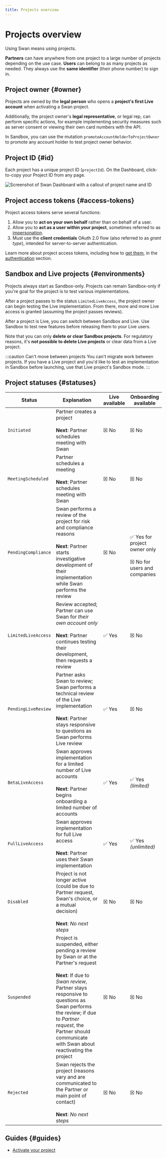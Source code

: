 ```yaml
---
title: Projects overview
---
```


# Projects overview

Using Swan means using projects.

**Partners** can have anywhere from one project to a large number of projects depending on the use case.
**Users** can belong to as many projects as needed.
They always use the **same identifier** (their phone number) to sign in.

## Project owner {#owner}

Projects are owned by the **legal person** who opens a **project's first Live account** when activating a Swan project.

Additionally, the project owner's **legal representative**, or legal rep, can perform specific actions, for example implementing security measures such as server consent or viewing their own card numbers with the API.

In Sandbox, you can use the mutation `promoteAccountHolderToProjectOwner` to promote any account holder to test project owner behavior.

## Project ID {#id}

Each project has a unique project ID (`projectId`).
On the Dashboard, click-to-copy your Project ID from any page.

![Screenshot of Swan Dashboard with a callout of project name and ID](../../images/topics/projects/retrieve-project-id.png)

## Project access tokens {#access-tokens}

Project access tokens serve several functions:

1. Allow you to **act on your own behalf** rather than on behalf of a user.
1. Allow you to **act as a user within your project**, sometimes referred to as [impersonation](../../developers/using-api/authentication/guide-impersonate.mdx).
1. Must use the **client credentials** OAuth 2.0 flow (also referred to as *grant type*), intended for server-to-server authentication.

Learn more about project access tokens, including how to [get them](../../developers/using-api/authentication/guide-get-token-project.mdx), in the [authentication](../../developers/using-api/authentication/index.mdx) section.

## Sandbox and Live projects {#environments}

Projects always start as Sandbox-only.
Projects can remain Sandbox-only if you're goal for the project is to test various implementations.

After a project passes to the status `LimitedLiveAccess`, the project owner can begin testing the Live implementation.
From there, more and more Live access is granted (assuming the project passes reviews).

After a project is Live, you can switch between Sandbox and Live.
Use Sandbox to test new features before releasing them to your Live users.

Note that you can only **delete or clear Sandbox projects**.
For regulatory reasons, it's **not possible to delete Live projects** or clear data from a Live project.

:::caution Can't move between projects
You can't migrate work between projects.
If you have a Live project and you'd like to test an implementation in Sandbox before launching, use that Live project's Sandbox mode.
:::

## Project statuses {#statuses}

| Status | Explanation |  Live available | Onboarding available |
| --- | --- | --- | --- |
| `Initiated` | Partner creates a project<br/><br/>**Next**: Partner schedules meeting with Swan | ☒ No | ☒ No |
| `MeetingScheduled` | Partner schedules a meeting<br/><br/>**Next**: Partner schedules meeting with Swan | ☒ No | ☒ No |
| `PendingCompliance` | Swan performs a review of the project for risk and compliance reasons<br/><br/>**Next**: Partner starts investigative development of their implementation while Swan performs the review  | ☒ No |<br/>✅ Yes for project owner only<br/><br/>☒ No for users and companies |<br/> 
| `LimitedLiveAccess` | Review accepted; Partner can use Swan for *their own account only*<br/><br/>**Next**: Partner continues testing their development, then requests a review | ✅ Yes | ☒ No |
| `PendingLiveReview` | Partner asks Swan to review; Swan performs a technical review of the Live implementation<br/><br/>**Next**: Partner stays responsive to questions as Swan performs Live review | ✅ Yes | ☒ No |
| `BetaLiveAccess` | Swan approves implementation for a limited number of Live accounts<br/><br/>**Next**: Partner begins onboarding a limited number of accounts  | ✅ Yes | ✅ Yes *(limited)* |
| `FullLiveAccess` | Swan approves implementation for full Live access<br/><br/>**Next**: Partner uses their Swan implementation | ✅ Yes | ✅ Yes *(unlimited)* |
| `Disabled` | Project is not longer active (could be due to Partner request, Swan's choice, or a mutual decision)<br/><br/>**Next**: *No next steps* | ☒ No | ☒ No |
| `Suspended` | Project is suspended, either pending a review by Swan or at the Partner's request<br/><br/>**Next**: If due to *Swan review*, Partner stays responsive to questions as Swan performs the review; if due to *Partner request*, the Partner should communicate with Swan about reactivating the project | ☒ No | ☒ No |
| `Rejected` | Swan rejects the project (reasons vary and are communicated to the Partner or main point of contact)<br/><br/>**Next**: *No next steps* | ☒ No | ☒ No |

## Guides {#guides}

* [Activate your project](./guide-activate.mdx)